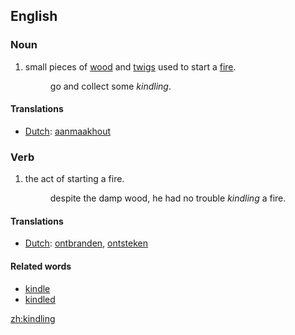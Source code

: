 ==English==
===Noun===

#small pieces of [[wood]] and [[twigs]] used to start a [[fire]].
#:go and collect some ''kindling''.

====Translations====
*[[Dutch]]: [[aanmaakhout]]

===Verb===

#the act of starting a fire.
#:despite the damp wood, he had no trouble ''kindling'' a fire.

====Translations====
*[[Dutch]]: [[ontbranden]], [[ontsteken]]

====Related words====
*[[kindle]]
*[[kindled]]

[[zh:kindling]]